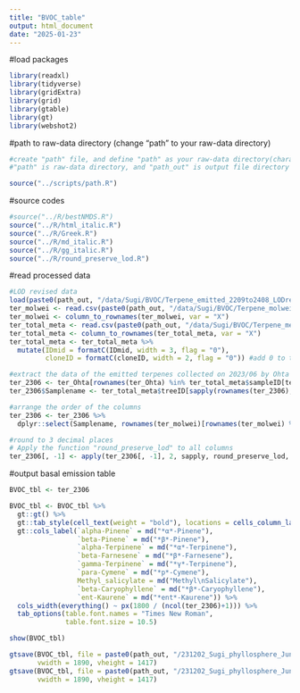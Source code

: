 ```yaml
---
title: "BVOC_table"
output: html_document
date: "2025-01-23"
---
```


#load packages

```r
library(readxl)
library(tidyverse)
library(gridExtra)
library(grid)
library(gtable)
library(gt)
library(webshot2)
```

#path to raw-data directory (change "path" to your raw-data directory)

```r
#create "path" file, and define "path" as your raw-data directory(character vector) in the file
#"path" is raw-data directory, and "path_out" is output file directory

source("../scripts/path.R")
```

#source codes

```r
#source("../R/bestNMDS.R")
source("../R/html_italic.R")
source("../R/Greek.R")
source("../R/md_italic.R")
source("../R/gg_italic.R")
source("../R/round_preserve_lod.R")
```

#read processed data

```r
#LOD revised data
load(paste0(path_out, "/data/Sugi/BVOC/Terpene_emitted_2209to2408_LODrev.Rdata"))
ter_molwei <- read.csv(paste0(path_out, "/data/Sugi/BVOC/Terpene_molwei_LODrev.csv"))
ter_molwei <- column_to_rownames(ter_molwei, var = "X")
ter_total_meta <- read.csv(paste0(path_out, "/data/Sugi/BVOC/Terpene_metadata_2007to2408_LODrev.csv"))
ter_total_meta <- column_to_rownames(ter_total_meta, var = "X")
ter_total_meta <- ter_total_meta %>%
  mutate(IDmid = formatC(IDmid, width = 3, flag = "0"),
         cloneID = formatC(cloneID, width = 2, flag = "0")) #add 0 to the head of IDmid and cloneID numbers
```

```r
#extract the data of the emitted terpenes collected on 2023/06 by Ohta
ter_2306 <- ter_Ohta[rownames(ter_Ohta) %in% ter_total_meta$sampleID[ter_total_meta$Month == "2306"], ]
ter_2306$Samplename <- ter_total_meta$treeID[sapply(rownames(ter_2306), charmatch, rownames(ter_total_meta))]

#arrange the order of the columns
ter_2306 <- ter_2306 %>%
  dplyr::select(Samplename, rownames(ter_molwei)[rownames(ter_molwei) %in% colnames(ter_2306)])

#round to 3 decimal places
# Apply the function "round_preserve_lod" to all columns
ter_2306[, -1] <- apply(ter_2306[, -1], 2, sapply, round_preserve_lod, digits = 3)
```

#output basal emission table

```r
BVOC_tbl <- ter_2306

BVOC_tbl <- BVOC_tbl %>% 
  gt::gt() %>%
  gt::tab_style(cell_text(weight = "bold"), locations = cells_column_labels(columns = everything())) %>%
  gt::cols_label(`alpha-Pinene` = md("*α*-Pinene"), 
                 `beta-Pinene` = md("*β*-Pinene"), 
                 `alpha-Terpinene` = md("*α*-Terpinene"), 
                 `beta-Farnesene` = md("*β*-Farnesene"), 
                 `gamma-Terpinene` = md("*γ*-Terpinene"), 
                 `para-Cymene` = md("*p*-Cymene"), 
                 Methyl_salicylate = md("Methyl\nSalicylate"), 
                 `beta-Caryophyllene` = md("*β*-Caryophyllene"),
                 `ent-Kaurene` = md("*ent*-Kaurene")) %>%
  cols_width(everything() ~ px(1800 / (ncol(ter_2306)+1))) %>%
  tab_options(table.font.names = "Times New Roman", 
              table.font.size = 10.5)

show(BVOC_tbl)

gtsave(BVOC_tbl, file = paste0(path_out, "/231202_Sugi_phyllosphere_June_16S/export/BVOC_BE_LODrev.png"), 
       vwidth = 1890, vheight = 1417)
gtsave(BVOC_tbl, file = paste0(path_out, "/231202_Sugi_phyllosphere_June_16S/export/BVOC_BE_LODrev.pdf"), 
       vwidth = 1890, vheight = 1417)
```

